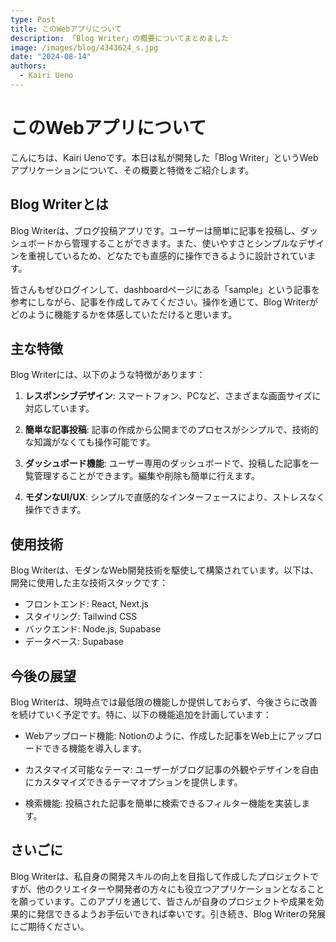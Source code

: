 ```yaml
---
type: Post
title: このWebアプリについて
description: 「Blog Writer」の概要についてまとめました
image: /images/blog/4343624_s.jpg
date: "2024-08-14"
authors:
  - Kairi Ueno
---
```


# このWebアプリについて

こんにちは、Kairi Uenoです。本日は私が開発した「Blog Writer」というWebアプリケーションについて、その概要と特徴をご紹介します。

## Blog Writerとは

Blog Writerは、ブログ投稿アプリです。ユーザーは簡単に記事を投稿し、ダッシュボードから管理することができます。また、使いやすさとシンプルなデザインを重視しているため、どなたでも直感的に操作できるように設計されています。

皆さんもぜひログインして、dashboardページにある「sample」という記事を参考にしながら、記事を作成してみてください。操作を通じて、Blog Writerがどのように機能するかを体感していただけると思います。

## 主な特徴

Blog Writerには、以下のような特徴があります：

1. **レスポンシブデザイン**: スマートフォン、PCなど、さまざまな画面サイズに対応しています。

2. **簡単な記事投稿**: 記事の作成から公開までのプロセスがシンプルで、技術的な知識がなくても操作可能です。

3. **ダッシュボード機能**: ユーザー専用のダッシュボードで、投稿した記事を一覧管理することができます。編集や削除も簡単に行えます。

4. **モダンなUI/UX**: シンプルで直感的なインターフェースにより、ストレスなく操作できます。

## 使用技術

Blog Writerは、モダンなWeb開発技術を駆使して構築されています。以下は、開発に使用した主な技術スタックです：

- フロントエンド: React, Next.js
- スタイリング: Tailwind CSS
- バックエンド: Node.js, Supabase
- データベース: Supabase

## 今後の展望

Blog Writerは、現時点では最低限の機能しか提供しておらず、今後さらに改善を続けていく予定です。特に、以下の機能追加を計画しています：

- Webアップロード機能: Notionのように、作成した記事をWeb上にアップロードできる機能を導入します。

- カスタマイズ可能なテーマ: ユーザーがブログ記事の外観やデザインを自由にカスタマイズできるテーマオプションを提供します。

- 検索機能: 投稿された記事を簡単に検索できるフィルター機能を実装します。

## さいごに

Blog Writerは、私自身の開発スキルの向上を目指して作成したプロジェクトですが、他のクリエイターや開発者の方々にも役立つアプリケーションとなることを願っています。このアプリを通じて、皆さんが自身のプロジェクトや成果を効果的に発信できるようお手伝いできれば幸いです。引き続き、Blog Writerの発展にご期待ください。
